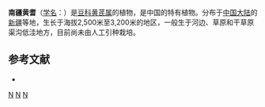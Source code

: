 {{Speciesbox
| name = 南疆黄耆
| status = 
| status_system = 
| image =
| genus = Astragalus
| species = nanjiangianus
| authority =[[傅坤俊|K. T. Fu]]
}}

'''南疆黄耆'''（[[学名|学名]]：{{lang|la|''Astragalus nanjiangianus''}}）是[[豆科|豆科]][[黄芪属|黄芪属]]的植物，是中国的特有植物。分布于[[中国大陆|中国大陆]]的[[新疆|新疆]]等地，生长于海拔2,500米至3,200米的地区，一般生于河边、草原和干草原渠沟低洼地方，目前尚未由人工引种栽培。

== 参考文献 ==
<div class="references-small">
* {{cite web| url =http://www.bioinfo.cn/db05/KmzwSpecies.php?action=view&id=15433| title =南疆黄耆| work =《中国高等植物数据库全库》| publisher =中国科学院微生物研究所| author =昆明植物研究所| accessdate =2009-02-24| deadurl =yes| archiveurl =https://web.archive.org/web/20160305062904/http://www.bioinfo.cn/db05/KmzwSpecies.php?action=view&id=15433| archivedate =2016-03-05}}
</div>
{{Taxonbar|from=Q10908760}}

[[Category:黄芪属|N]]
[[Category:中國特有植物|N]]
[[Category:新疆植物|N]]